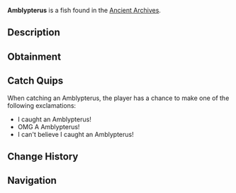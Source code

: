 {{FishInfobox
|image          = Amblypterus.png
|rarity         = Mythical
|sea            = First Sea
|location       = [[Ancient Archives]]
|sublocation    = 
|sources        = Fishing Rod
|radar_location = 
|xp             = 700
|weather        = 
|time           = Day
|season         = 
|bait           = Fish Head
|base_weight    = 180
|base_value     = 2500
|weight_range   = 110
|base_chance    = 0.005
|base_resil     = 15
}}
'''Amblypterus''' is a {{Rarity|Mythical}} fish found in the [[Ancient Archives]].

== Description ==
{{Description|Amblypterus is an extinct genus of prehistoric fish from the Carboniferous period, known for its unusual body shape and large, complex pectoral fins that allowed for agile, precise movement.|Bestiary Entry}}

== Obtainment ==
{{Description|Found in the dark waters of the Archives...|Bestiary Hint}}
{{Fish Availability|
Ancient Archives
|top_rods      = 
Leviathan's Fang Rod\183754.33\335973.54;
Free Spirit Rod\176406.37\328053.96;
Trident Rod\172522.69\320831.67;
No-Life Rod\134111.56\249747.26;
Azure Of Lagoon\127688.05\246516.51;
Resourceful Rod\101356.38\187343.61;
Rapid Rod\101971.98\204537.6;
Scurvy Rod\81785.58\162961.29;
Buddy Bond Rod\70436.08\146581.92;
Rod Of Time\85595.42\169632.02;
Relic Rod\85595.42\169632.02;
Seraphic Rod\107466.23\195757.06;
Ethereal Prism Rod\107013.19\190988.31;
Challenger's Rod\105193.53\197656.39;
Rod Of The Forgotten Fang\104336.37\191423.52;
Depthseeker Rod\103123.51\194513.65;
Rod Of The Exalted One\102412.96\183474.94;
Blazebringer Rod\101657.02\189046.39;
Rod Of The Depths\100888.3\183632.9;
Zeus Rod\100839.4\187525.91;
Verdant Shear Rod\99907.95\187726.12;
Avalanche Rod\95763.9\185104.44;
Volcanic Rod\90755.46\169672.67;
Steady Rod\45894.28\94478.95
|recommended   = Trident Rod
}}

== Catch Quips ==
When catching an Amblypterus, the player has a chance to make one of the following exclamations:
* I caught an Amblypterus!
* OMG A Amblypterus!
* I can't believe I caught an Amblypterus!

== Change History ==
{{Change History|{{subst:Current Version}}}}

== Navigation ==
{{Fish Navbox|Ancient Archives}}